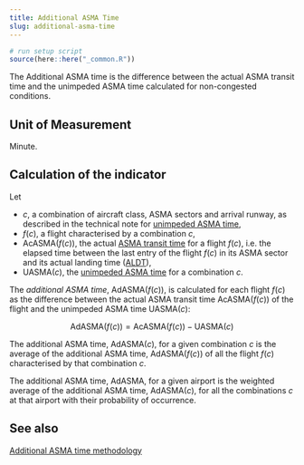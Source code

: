 ```yaml
---
title: Additional ASMA Time
slug: additional-asma-time
---
```

```r
# run setup script
source(here::here("_common.R"))
```

The Additional ASMA time is the difference between the actual ASMA transit time
and the unimpeded ASMA time calculated for non-congested conditions.

## Unit of Measurement
Minute.

## Calculation of the indicator
Let

* $c$, a combination of aircraft class, ASMA sectors and arrival runway, as
  described in the technical note for
  [unimpeded ASMA time](/definition/unimpeded-asma-time/),
* $f(c)$, a flight characterised by a combination $c$,
* $\textrm{AcASMA}(f(c))$, the actual
  [ASMA transit time](/definition/asma-transit-time/)
  for a flight $f(c)$, i.e. the
  elapsed time between the last entry of the flight $f(c)$ in its ASMA sector and
  its actual landing time ([ALDT](/acronym/aldt/)),
* $\textrm{UASMA}(c)$, the
  [unimpeded ASMA time](/definition/unimpeded-asma-time/)
  for a combination $c$.

The *additional ASMA time*, $\textrm{AdASMA}(f(c))$, is calculated for each flight $f(c)$
as the difference between the actual ASMA transit time $\textrm{AcASMA}(f(c))$ of the
flight and the unimpeded ASMA time $\textrm{UASMA}(c)$:

$$
\textrm{AdASMA}(f(c)) = \textrm{AcASMA}(f(c)) - \textrm{UASMA}(c)
$$

The additional ASMA time, $\textrm{AdASMA}(c)$, for a given combination $c$ is the
average of the additional ASMA time, $\textrm{AdASMA}(f(c))$ of all the flight $f(c)$
characterised by that combination $c$.

The additional ASMA time, $\textrm{AdASMA}$, for a given airport is the weighted
average of the additional ASMA time, $\textrm{AdASMA}(c)$, for all the combinations
$c$ at that airport with their probability of occurrence.

## See also

[Additional ASMA time methodology](/methodology/additional-asma-time-pi/)
